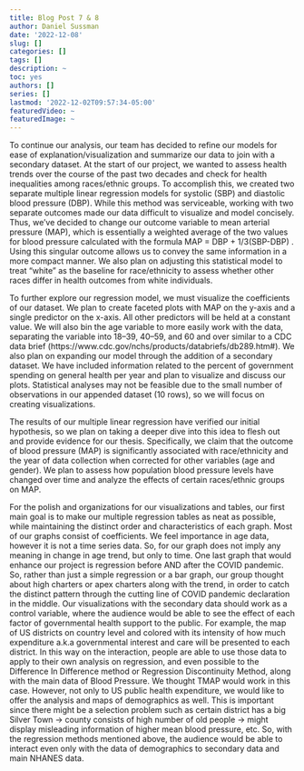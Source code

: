 ```yaml
---
title: Blog Post 7 & 8
author: Daniel Sussman
date: '2022-12-08'
slug: []
categories: []
tags: []
description: ~
toc: yes
authors: []
series: []
lastmod: '2022-12-02T09:57:34-05:00'
featuredVideo: ~
featuredImage: ~
---
```




To continue our analysis, our team has decided to refine our models for ease of explanation/visualization and summarize our data to join with a secondary dataset. At the start of our project, we wanted to assess health trends over the course of the past two decades and check for health inequalities among races/ethnic groups. To accomplish this, we created two separate multiple linear regression models for systolic (SBP) and diastolic blood pressure (DBP). While this method was serviceable, working with two separate outcomes made our data difficult to visualize and model concisely. Thus, we’ve decided to change our outcome variable to mean arterial pressure (MAP), which is essentially a weighted average of the two values for blood pressure calculated with the formula MAP = DBP + 1/3(SBP-DBP) . Using this singular outcome allows us to convey the same information in a more compact manner. We also plan on adjusting this statistical model to treat “white” as the baseline for race/ethnicity to assess whether other races differ in health outcomes from white individuals.\n

To further explore our regression model, we must visualize the coefficients of our dataset. We plan to create faceted plots with MAP on the y-axis and a single predictor on the x-axis. All other predictors will be held at a constant value. We will also bin the age variable to more easily work with the data, separating the variable into 18–39, 40–59, and 60 and over similar to a CDC data brief (https://www.cdc.gov/nchs/products/databriefs/db289.htm#). We also plan on expanding our model through the addition of a secondary dataset. We have included information related to the percent of government spending on general health per year and plan to visualize and discuss our plots. Statistical analyses may not be feasible due to the small number of observations in our appended dataset (10 rows), so we will focus on creating visualizations. \n

The results of our multiple linear regression have verified our initial hypothesis, so we plan on taking a deeper dive into this idea to flesh out and provide evidence for our thesis. Specifically, we claim that the outcome of blood pressure (MAP) is significantly associated with race/ethnicity and the year of data collection when corrected for other variables (age and gender). We plan to assess how population blood pressure levels have changed over time and analyze the effects of certain races/ethnic groups on MAP. \n

For the polish and organizations for our visualizations and tables, our first main goal is to make our multiple regression tables as neat as possible, while maintaining the distinct order and characteristics of each graph. Most of our graphs consist of coefficients. \n
We feel importance in age data, however it is not a time series data. So, for our graph does not imply any meaning in change in age trend, but only to time. \n
One last graph that would enhance our project is regression before AND after the COVID pandemic. So, rather than just a simple regression or a bar graph, our group thought about high charters or apex charters along with the trend, in order to catch the distinct pattern through the cutting line of COVID pandemic declaration in the middle. \n
Our visualizations with the secondary data should work as a control variable, where the audience would be able to see the effect of each factor of governmental health support to the public. For example, the map of US districts on country level and colored with its intensity of how much expenditure a.k.a governmental interest and care will be presented to each district. In this way on the interaction, people are able to use those data to apply to their own analysis on regression, and even possible to the Difference In Difference method or Regression Discontinuity Method, along with the main data of Blood Pressure. We thought TMAP would work in this case. However, not only to US public health expenditure, we would like to offer the analysis and maps of demographics as well. This is important since there might be a selection problem such as certain district has a big Silver Town -> county consists of high number of old people -> might display misleading information of higher mean blood pressure, etc. So, with the regression methods mentioned above, the audience would be able to interact even only with the data of demographics to secondary data and main NHANES data. \n  


